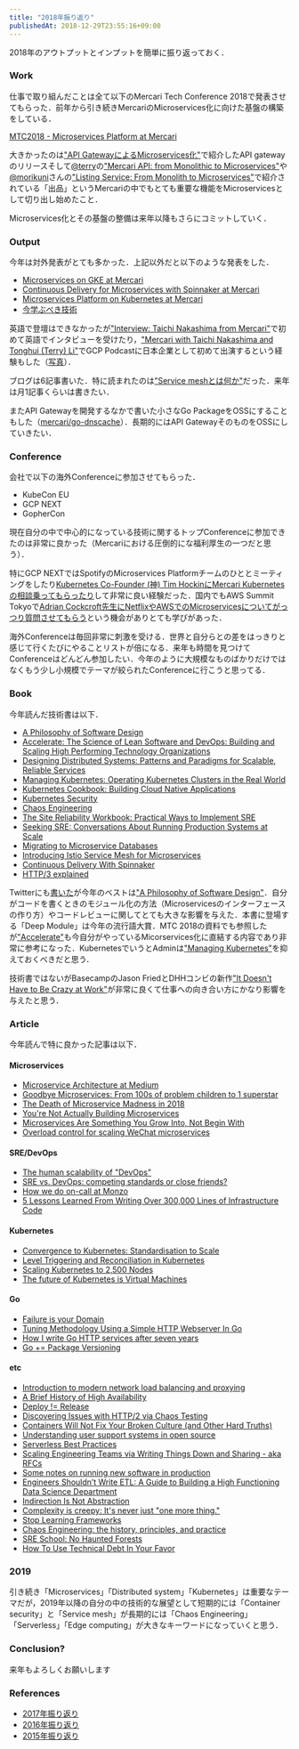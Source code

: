 ```yaml
---
title: "2018年振り返り"
publishedAt: 2018-12-29T23:55:16+09:00
---
```


2018年のアウトプットとインプットを簡単に振り返っておく．

### Work

仕事で取り組んだことは全て以下のMercari Tech Conference 2018で発表させてもらった．前年から引き続きMercariのMicroservices化に向けた基盤の構築をしている．

<script async class="speakerdeck-embed" data-id="62ed624e021c422cabd5a7d9e0480c64" data-ratio="1.77777777777778" src="//speakerdeck.com/assets/embed.js"></script>

[MTC2018 - Microservices Platform at Mercari](https://speakerdeck.com/mercari/mtc2018-microservices-platform-at-mercari)

大きかったのは["API GatewayによるMicroservices化"](https://go-talks.appspot.com/github.com/tcnksm/talks/2018/07/mercarigo/microservices-api-gateway.slide#1)で紹介したAPI gatewayのリリースそして[@terry](https://twitter.com/ummterry)の["Mercari API: from Monolithic to Microservices"](https://speakerdeck.com/mercari/mtc2018-mercari-api-from-monolithic-to-microservices)や[@morikuni](https://twitter.com/inukirom)さんの["Listing Service: From Monolith to Microservices"](https://speakerdeck.com/mercari/mtc2018-listing-service-from-monolith-to-microservices)で紹介されている「出品」というMercariの中でもとても重要な機能をMicroservicesとして切り出し始めたこと．

Microservices化とその基盤の整備は来年以降もさらにコミットしていく．

### Output

今年は対外発表がとても多かった．上記以外だと以下のような発表をした．

- [Microservices on GKE at Mercari](https://speakerdeck.com/tcnksm/microservices-on-gke-at-mercari)
- [Continuous Delivery for Microservices with Spinnaker at Mercari](https://speakerdeck.com/tcnksm/continuous-delivery-for-microservices-with-spinnaker-at-mercari) 
- [Microservices Platform on Kubernetes at Mercari](https://speakerdeck.com/tcnksm/microservices-platform-on-kubernetes-at-mercari)
- [今学ぶべき技術](https://go-talks.appspot.com/github.com/tcnksm/talks/2018/05/what-to-learn-now/talk.slide#1)

英語で登壇はできなかったが["Interview: Taichi Nakashima from Mercari"](https://lemag.sfeir.com/interview-taichi-nakashima-from-mercari/)で初めて英語でインタビューを受けたり，["Mercari with Taichi Nakashima and Tonghui (Terry) Li"](https://www.gcppodcast.com/post/episode-144-mercari-with-taichi-nakashima-and-tonghui-terry-li/)でGCP Podcastに日本企業として初めて出演するという経験もした（[写真](https://twitter.com/deeeet/status/1022255276164968448)）．

ブログは6記事書いた．特に読まれたのは["Service meshとは何か"](https://deeeet.com/writing/2018/05/22/service-mesh/)だった．来年は月1記事くらいは書きたい．

またAPI Gatewayを開発するなかで書いた小さなGo PackageをOSSにすることもした（[mercari/go-dnscache](https://github.com/mercari/go-dnscache)）．長期的にはAPI GatewayそのものをOSSにしていきたい．

### Conference

会社で以下の海外Conferenceに参加させてもらった．

- KubeCon EU
- GCP NEXT 
- GopherCon

現在自分の中で中心的になっている技術に関するトップConferenceに参加できたのは非常に良かった（Mercariにおける圧倒的にな福利厚生の一つだと思う）．

特にGCP NEXTではSpotifyのMicroservices Platformチームのひととミーティングをしたり[Kubernetes Co-Founder (神) Tim HockinにMercari Kubernetesの相談乗ってもらったり](https://twitter.com/deeeet/status/1022944330229706763)して非常に良い経験だった．国内でもAWS Summit Tokyoで[Adrian Cockcroft先生にNetflixやAWSでのMicroservicesについてがっつり質問させてもらう](https://twitter.com/deeeet/status/1002458249864466432)という機会がありとても学びがあった．

海外Conferenceは毎回非常に刺激を受ける．世界と自分らとの差をはっきりと感じて行くたびにやることリストが倍になる．来年も時間を見つけてConferenceはどんどん参加したい．今年のように大規模なものばかりだけではなくもう少し小規模でテーマが絞られたConferenceに行こうと思ってる．

### Book

今年読んだ技術書は以下．

- [A Philosophy of Software Design](https://www.amazon.co.jp/dp/1732102201)
- [Accelerate: The Science of Lean Software and DevOps: Building and Scaling High Performing Technology Organizations ](https://www.amazon.co.jp/dp/B07B9F83WM/)
- [Designing Distributed Systems: Patterns and Paradigms for Scalable, Reliable Services](https://www.amazon.co.jp/dp/B079YTM4FC)
- [Managing Kubernetes: Operating Kubernetes Clusters in the Real World](https://www.amazon.co.jp/dp/B07KFQL927/)
- [Kubernetes Cookbook: Building Cloud Native Applications](https://www.amazon.co.jp/dp/B079TG2M5N/)
- [Kubernetes Security](https://www.oreilly.com/library/view/kubernetes-security/9781492039075/)
- [Chaos Engineering](https://www.safaribooksonline.com/library/view/chaos-engineering/9781491988459/)
- [The Site Reliability Workbook: Practical Ways to Implement SRE](https://www.amazon.co.jp/dp/B07FWFPMYG)
- [Seeking SRE: Conversations About Running Production Systems at Scale](https://www.amazon.co.jp/dp/B07GQ2YY1D)
- [Migrating to Microservice Databases](https://www.oreilly.com/programming/free/migrating-to-microservice-databases.csp)
- [Introducing Istio Service Mesh for Microservices](https://developers.redhat.com/books/introducing-istio-service-mesh-microservices/)
- [Continuous Delivery With Spinnaker](https://www.spinnaker.io/publications/ebook/)
- [HTTP/3 explained](https://daniel.haxx.se/http3-explained/)

Twitterにも[書いた](https://twitter.com/deeeet/status/1068468362588545026)が今年のベストは["A Philosophy of Software Design"](https://www.amazon.co.jp/dp/1732102201)．自分がコードを書くときのモジュール化の方法（Microservicesのインターフェースの作り方）やコードレビューに関してとても大きな影響を与えた．本書に登場する「Deep Module」は今年の流行語大賞．MTC 2018の資料でも参照したが["Accelerate"](https://www.amazon.co.jp/dp/B07B9F83WM/)も今自分がやっているMicorservices化に直結する内容であり非常に参考になった．KubernetesでいうとAdminは["Managing Kubernetes"](https://www.amazon.co.jp/dp/B07KFQL927/)を抑えておくべきだと思う．

技術書ではないがBasecampのJason FriedとDHHコンビの新作["It Doesn't Have to Be Crazy at Work"](https://basecamp.com/books/calm)が非常に良くて仕事への向き合い方にかなり影響を与えたと思う．

### Article

今年読んで特に良かった記事は以下．

#### Microservices

- [Microservice Architecture at Medium](https://medium.engineering/microservice-architecture-at-medium-9c33805eb74f)
- [Goodbye Microservices: From 100s of problem children to 1 superstar](https://segment.com/blog/goodbye-microservices/)
- [The Death of Microservice Madness in 2018](https://www.dwmkerr.com/the-death-of-microservice-madness-in-2018/)
- [You're Not Actually Building Microservices](https://www.simplethread.com/youre-not-actually-building-microservices/)
- [Microservices Are Something You Grow Into, Not Begin With](https://nickjanetakis.com/blog/microservices-are-something-you-grow-into-not-begin-with)
- [Overload control for scaling WeChat microservices](https://blog.acolyer.org/2018/11/16/overload-control-for-scaling-wechat-microservices/)

#### SRE/DevOps

- [The human scalability of "DevOps"](https://medium.com/@mattklein123/the-human-scalability-of-devops-e36c37d3db6a)
- [SRE vs. DevOps: competing standards or close friends?](https://cloud.google.com/blog/products/gcp/sre-vs-devops-competing-standards-or-close-friends)
- [How we do on-call at Monzo](https://monzo.com/blog/2018/09/20/on-call/)
- [5 Lessons Learned From Writing Over 300,000 Lines of Infrastructure Code](https://blog.gruntwork.io/5-lessons-learned-from-writing-over-300-000-lines-of-infrastructure-code-36ba7fadeac1)

#### Kubernetes

- [Convergence to Kubernetes: Standardisation to Scale](https://medium.com/@pingles/convergence-to-kubernetes-137ffa7ea2bc)
- [Level Triggering and Reconciliation in Kubernetes](https://hackernoon.com/level-triggering-and-reconciliation-in-kubernetes-1f17fe30333d)
- [Scaling Kubernetes to 2,500 Nodes](https://blog.openai.com/scaling-kubernetes-to-2500-nodes/)
- [The future of Kubernetes is Virtual Machines](https://tech.paulcz.net/blog/future-of-kubernetes-is-virtual-machines/)

#### Go

- [Failure is your Domain](https://middlemost.com/failure-is-your-domain/)
- [Tuning Methodology Using a Simple HTTP Webserver In Go](https://medium.com/dm03514-tech-blog/sre-performance-analysis-tuning-methodology-using-a-simple-http-webserver-in-go-d475460f27ca)
- [How I write Go HTTP services after seven years](https://medium.com/statuscode/how-i-write-go-http-services-after-seven-years-37c208122831)
- [Go += Package Versioning](https://research.swtch.com/vgo-intro)

#### etc

- [Introduction to modern network load balancing and proxying](https://blog.envoyproxy.io/introduction-to-modern-network-load-balancing-and-proxying-a57f6ff80236)
- [A Brief History of High Availability](https://www.cockroachlabs.com/blog/brief-history-high-availability/)
- [Deploy != Release](https://blog.turbinelabs.io/deploy-not-equal-release-part-one-4724bc1e726b)
- [Discovering Issues with HTTP/2 via Chaos Testing](https://www.twilio.com/blog/2017/10/http2-issues.html)
- [Containers Will Not Fix Your Broken Culture (and Other Hard Truths)](https://queue.acm.org/detail.cfm?id=3185224)
- [Understanding user support systems in open source](https://nadiaeghbal.com/user-support)
- [Serverless Best Practices](https://medium.com/@PaulDJohnston/serverless-best-practices-b3c97d551535)
- [Scaling Engineering Teams via Writing Things Down and Sharing - aka RFCs](https://blog.pragmaticengineer.com/scaling-engineering-teams-via-writing-things-down-rfcs/)
- [Some notes on running new software in production](https://jvns.ca/blog/2018/11/11/understand-the-software-you-use-in-production/)
- [Engineers Shouldn’t Write ETL: A Guide to Building a High Functioning Data Science Department](https://multithreaded.stitchfix.com/blog/2016/03/16/engineers-shouldnt-write-etl/)
- [Indirection Is Not Abstraction](https://www.silasreinagel.com/blog/2018/10/30/indirection-is-not-abstraction/)
- [Complexity is creepy: It's never just "one more thing."](https://medium.com/@kadavy/complexity-is-creepy-its-never-just-one-more-thing-79a6a89192db)
- [Stop Learning Frameworks](https://sizovs.net/2018/12/17/stop-learning-frameworks/)
- [Chaos Engineering: the history, principles, and practice](https://www.gremlin.com/community/tutorials/chaos-engineering-the-history-principles-and-practice/)
- [SRE School: No Haunted Forests](https://john-millikin.com/sre-school/no-haunted-forests)
- [How To Use Technical Debt In Your Favor](https://levelup.gitconnected.com/how-to-use-technical-debt-in-your-favor-98bae475ba68)

### 2019

引き続き「Microservices」「Distributed system」「Kubernetes」は重要なテーマだが，2019年以降の自分の中の技術的な展望として短期的には「Container security」と「Service mesh」が長期的には「Chaos Engineering」「Serverless」「Edge computing」が大きなキーワードになっていくと思う．

### Conclusion?

来年もよろしくお願いします

### References

- [2017年振り返り](https://deeeet.com/writing/2017/12/31/2017/)
- [2016年振り返り](https://deeeet.com/writing/2016/12/31/2016/)
- [2015年振り返り](https://deeeet.com/writing/2015/12/31/2015/)

